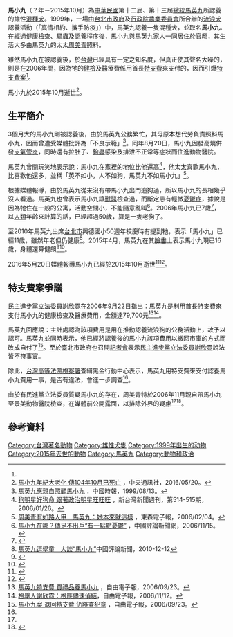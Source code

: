 {{Infobox animal
| name                    = 馬小九
| image                   = 
| caption                 = 
| othername               =小名：弟弟<ref>{{cite news |author = 楊鎮全  |url = https://news.tvbs.com.tw/politics/343406 |title = 7年沒亮相　馬小九重了7公斤！ |publisher = TVBS新聞網|date = 2006-11-25 }}</ref> 
| species                 = 狗
| breed                   = 
| gender                  = 雄性
| nationality             = {{ROC}}
| owner                   = [[馬英九|馬英九]]
}}
'''馬小九'''（？年－2015年10月）為[[中華民國|中華民國]]第十二屆、第十三屆[[中華民國總統|總統]][[馬英九|馬英九]]所認養的雄性[[雜種狗|混種犬]]。1999年，一場由[[台北市政府|台北市政府]]及[[行政院農業委員會|行政院農業委員會]]所合辦的[[流浪犬|流浪犬]]認養活動（「真情相約、攜手防疫」）中，馬英九認養一隻混種犬，並取名'''馬小九'''。在經過[[健康檢查|健康檢查]]、驅蟲及認養程序後，馬小九與馬英九家人一同居住於官邸，其生活大多由馬英九的太太[[周美青|周美青]]照料。

雖然馬小九在被認養後，於[[台灣|台灣]]已經具有一定之知名度，但真正使其聲名大噪的，則是在2006年間，因為牠的[[健檢|健檢]]及醫療費係用首長[[特支費|特支費]]來支付的，因而引爆[[特支費案|特支費案]]<ref name=":0" />。<p>馬小九於2015年10月逝世<ref>[http://www.cna.com.tw/news/firstnews/201605200431-1.aspx 馬小九年紀大老化 傳104年10月已死亡] {{Wayback|url=http://www.cna.com.tw/news/firstnews/201605200431-1.aspx |date=20180102191510 }}，中央通訊社，2016/05/20。</ref>。

== 生平簡介 ==
3個月大的馬小九剛被認養後，由於馬英九公務繁忙，其母原本想代勞負責照料馬小九，因而曾遭受媒體批評為「不良示範」<ref>[http://www.crazy4dog.com/dognews/list.asp?id=206 馬英九應親自照顧馬小九] {{Wayback|url=http://www.crazy4dog.com/dognews/list.asp?id=206 |date=20190611224529 }}，中國時報，1999/08/13。</ref>。同年8月20日，馬小九因發高燒併發[[支氣管炎|支氣管炎]]，同時還有拉肚子、[[鉤蟲|鉤蟲]]感染及排泄不正常等症狀而住進動物醫院。

馬英九曾開玩笑地表示說：馬小九在家裡的地位比他還高<ref>[http://www.newtaiwan.com.tw/bulletinview.jsp?period=514-515&bulletinid=23408 狗明星好狗命 跟著政治明星旺旺旺] {{Wayback|url=http://www.newtaiwan.com.tw/bulletinview.jsp?period=514-515&bulletinid=23408 |date=20060214223505 }}，新台灣新聞週刊，第514-515期，2006/01/26。</ref>，他太太喜歡馬小九，比喜歡他還多，並稱「英不如小，人不如狗，馬英九不如馬小九」<ref>[http://www.ettoday.com/2006/02/04/301-1901761.htm 周美青有如路人甲　馬英九：她本來就這樣] {{Wayback|url=http://www.ettoday.com/2006/02/04/301-1901761.htm |date=20060207025408 }}，東森電子報，2006/02/04。</ref>。   
    
根據媒體報導，由於馬英九從來沒有帶馬小九出門遛狗過，所以馬小九的長相幾乎沒人看過。馬英九也曾表示馬小九讓[[獸醫|獸醫]]檢查過，而斷定患有輕微[[憂鬱症|憂鬱症]]，據說是因為牠住在一般的公寓，活動空間小，不能隨意亂叫<ref>[http://www.chinareviewnews.com/doc/1002/4/9/9/100249915.html?coluid=46&kindid=0&docid=100249915 馬小九在哪？傳足不出戶“有一點點憂鬱”] {{Wayback|url=http://www.chinareviewnews.com/doc/1002/4/9/9/100249915.html?coluid=46&kindid=0&docid=100249915 |date=20190608134832 }}，中國評論新聞網，2006/11/15。</ref>。2006年馬小九已7歲<ref name=":1">{{Cite news|url=https://tw.appledaily.com/sports/daily/20061126/23061172|title=馬小九現身 眼圓身子瘦|author=林竺筠、沈能元、王姵雯|date=2006-11-26|newspaper=臺灣蘋果日報|accessdate=2018-05-31|language=zh-TW}}</ref>，以[[人類|人類]]年齡來計算的話，已經超過50歲，算是一隻老狗了。

至2010年馬英九出席[[台北市|台北市]]興德國小50週年校慶時有提到牠，表示「馬小九」已經11歲，雖然年老但仍健康<ref>[http://www.tourtw.net/doc/1015/3/5/7/101535783.html?coluid=93&kindid=2910&docid=101535783 馬英九逗學童　大談“馬小九”]{{dead link|date=2018年5月 |bot=InternetArchiveBot |fix-attempted=yes }}中國評論新聞，2010-12-12</ref>。2015年4月，馬英九在其[[臉書|臉書]]上表示馬小九現已16歲，身體還算健朗<ref>{{Cite news|url=http://www.cna.com.tw/news/aipl/201504160441-1.aspx|title=馬總統：馬小九16歲  一表狗才|date=2015-04-16|work=中央社|accessdate=2018-05-31|archive-date=2016-02-01|archive-url=https://web.archive.org/web/20160201185422/http://www.cna.com.tw/news/aipl/201504160441-1.aspx|dead-url=no}}</ref><ref>{{Cite news|url=http://www.chinanews.com/tw/2015/04-17/7214304.shtml|title=马英九赞自家宠物“马小九”一表“狗”才（图）|date=2015-04-17|work=中新網}}</ref>。

2016年5月20日媒體報導馬小九已經於2015年10月逝世<ref>{{Cite news|url=https://www.ettoday.net/news/20160520/702079.htm|title=「馬小九過世半年」年紀大火化　馬英九卸任後消息曝光|date=2016-05-20|newspaper=ETtoday新聞雲|accessdate=2018-05-31|language=zh-TW|archive-date=2019-06-09|archive-url=https://web.archive.org/web/20190609081022/https://www.ettoday.net/news/20160520/702079.htm|dead-url=no}}</ref><ref>{{Cite news|url=http://news.ltn.com.tw/news/life/breakingnews/1703461|title=外傳馬小九過世  馬英九被問未來是否還想養狗|date=2016-05-20|work=自由時報電子報|accessdate=2018-05-31|archive-date=2018-11-28|archive-url=https://web.archive.org/web/20181128103136/http://news.ltn.com.tw/news/life/breakingnews/1703461|dead-url=no}}</ref>。

== 特支費案爭議 ==

[[民主進步黨|民主進步黨]][[立法委員|立法委員]][[謝欣霓|謝欣霓]]在2006年9月22日指出：馬英九是利用首長特支費來支付馬小九的健康檢查及醫療費用，金額達79,700元<ref name=":0">[http://www.libertytimes.com.tw/2006/new/sep/23/today-t1.htm 馬英九特支費 買禮品養馬小九] {{Wayback|url=http://www.libertytimes.com.tw/2006/new/sep/23/today-t1.htm |date=20061028210031 }}，自由電子報，2006/09/23。</ref><ref>[http://www.libertytimes.com.tw/2006/new/nov/12/today-fo5.htm 檢舉人謝欣霓：檢應儘速偵結]，自由電子報，2006/11/12。</ref>。

馬英九回應說：主計處認為該項費用是用在推動認養流浪狗的公務活動上，故予以認可。馬英九並同時表示，他已經將認養後的馬小九該項費用以繳回市庫的方式而改成自付了<ref name="cc20">[http://www.libertytimes.com.tw/2006/new/sep/23/today-fo1.htm 馬小九案 退回特支費 仍將查犯意] {{Wayback|url=http://www.libertytimes.com.tw/2006/new/sep/23/today-fo1.htm |date=20070312172243 }}，自由電子報，2006/09/23。</ref>。至於臺北市政府也召開[[記者會|記者會]]表示[[民主進步黨|民主進步黨]][[立法委員|立法委員]][[謝欣霓|謝欣霓]]說法皆不符事實。   
    
除此，[[台灣高等法院檢察署|台灣高等法院檢察署]]查緝黑金行動中心表示，馬英九用特支費來支付認養馬小九費用一事，是否有違法，會進一步調查<ref name="cc20" />。

由於有民進黨立法委員質疑馬小九的存在，周美青特於2006年11月親自帶馬小九至景美動物醫院檢查，在媒體前公開露面，以排除外界的疑慮<ref name=":1" /><ref>{{Cite web|url=https://hk.news.appledaily.com/international/daily/article/20061126/6561204|title=「馬小九」終露面|accessdate=2018-05-31|date=2006-11-26|publisher=香港蘋果日報}}</ref>。

==參考資料==
{{reflist}}

[[Category:台灣著名動物|Category:台灣著名動物]]
[[Category:雄性犬隻|Category:雄性犬隻]]
[[Category:1999年出生的动物|Category:1999年出生的动物]]
[[Category:2015年去世的動物|Category:2015年去世的動物]]
[[Category:馬英九|Category:馬英九]]
[[Category:動物和政治|Category:動物和政治]]